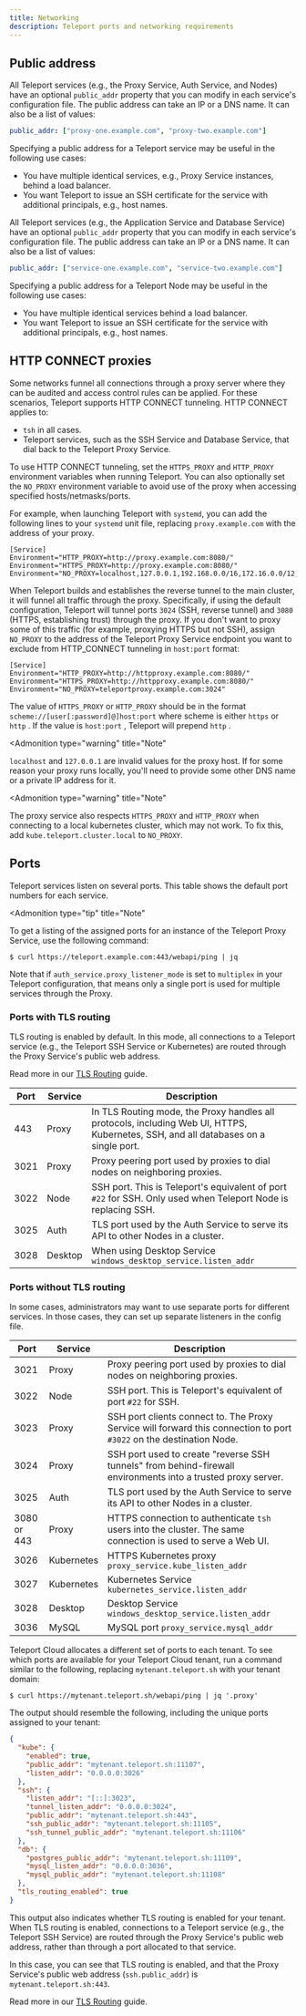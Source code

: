 ```yaml
---
title: Networking
description: Teleport ports and networking requirements
---
```


## Public address

<Tabs>
<TabItem scope={["oss", "enterprise"]} label="Self-Hosted">

All Teleport services (e.g., the Proxy Service, Auth Service, and Nodes) have an
optional `public_addr` property that you can modify in each service's
configuration file. The public address can take an IP or a DNS name. It can also
be a list of values:

```yaml
public_addr: ["proxy-one.example.com", "proxy-two.example.com"]
```

Specifying a public address for a Teleport service may be useful in the
following use cases:

- You have multiple identical services, e.g., Proxy Service instances, behind a
  load balancer.
- You want Teleport to issue an SSH certificate for the service with additional
  principals, e.g., host names.
</TabItem>
<TabItem scope={["cloud"]} label="Teleport Cloud">

All Teleport services (e.g., the Application Service and Database Service) have
an optional `public_addr` property that you can modify in each service's
configuration file. The public address can take an IP or a DNS name. It can also
be a list of values:

```yaml
public_addr: ["service-one.example.com", "service-two.example.com"]
```

Specifying a public address for a Teleport Node may be useful in the
following use cases:

- You have multiple identical services behind a load balancer.
- You want Teleport to issue an SSH certificate for the service with additional
  principals, e.g., host names.
</TabItem>
</Tabs>


## HTTP CONNECT proxies

Some networks funnel all connections through a proxy server where they can be
audited and access control rules can be applied. For these scenarios, Teleport
supports HTTP CONNECT tunneling. HTTP CONNECT applies to:

- `tsh` in all cases.
- Teleport services, such as the SSH Service and Database Service, that dial back to the Teleport Proxy Service.

To use HTTP CONNECT tunneling, set the `HTTPS_PROXY` and `HTTP_PROXY`
environment variables when running Teleport. You can also optionally set the
`NO_PROXY` environment variable to avoid use of the proxy when accessing
specified hosts/netmasks/ports.

For example, when launching Teleport with `systemd`, you can add
the following lines to your `systemd` unit file, replacing `proxy.example.com` with
the address of your proxy.

```
[Service]
Environment="HTTP_PROXY=http://proxy.example.com:8080/"
Environment="HTTPS_PROXY=http://proxy.example.com:8080/"
Environment="NO_PROXY=localhost,127.0.0.1,192.168.0.0/16,172.16.0.0/12,10.0.0.0/8"
```

When Teleport builds and establishes the reverse tunnel to the main cluster, it will funnel all traffic through the proxy. Specifically, if using the default configuration, Teleport will tunnel ports `3024` (SSH, reverse tunnel) and `3080` (HTTPS, establishing trust) through the proxy.
If you don't want to proxy some of this traffic (for example, proxying HTTPS but not SSH), assign `NO_PROXY` to the address of the Teleport Proxy Service endpoint you want to exclude from HTTP_CONNECT tunneling in `host:port` format:

```
[Service]
Environment="HTTP_PROXY=http://httpproxy.example.com:8080/"
Environment="HTTPS_PROXY=http://httpproxy.example.com:8080/"
Environment="NO_PROXY=teleportproxy.example.com:3024"
```

The value of `HTTPS_PROXY` or `HTTP_PROXY` should be in the format
`scheme://[user[:password]@]host:port` where scheme is either `https` or `http` . If the value is
`host:port` , Teleport will prepend `http` .

<Admonition
  type="warning"
  title="Note"
>
  `localhost` and `127.0.0.1` are invalid values for the proxy host. If for some reason your proxy runs locally, you'll need to provide some other DNS name or a private IP address for it.
</Admonition>

<Admonition
  type="warning"
  title="Note"
>
  The proxy service also respects `HTTPS_PROXY` and `HTTP_PROXY` when connecting to a local kubernetes cluster, which may not work. To fix this, add `kube.teleport.cluster.local` to `NO_PROXY`.
</Admonition>

## Ports

<Tabs>
<TabItem scope={["oss", "enterprise"]} label="Self-Hosted">

Teleport services listen on several ports. This table shows the default port
numbers for each service.

<Admonition
  type="tip"
  title="Note"
>

  To get a listing of the assigned ports for an instance of the Teleport Proxy
  Service, use the following command:

  ```code
  $ curl https://teleport.example.com:443/webapi/ping | jq
  ```

  Note that if `auth_service.proxy_listener_mode` is set to `multiplex` in your
  Teleport configuration, that means only a single port is used for
  multiple services through the Proxy.

</Admonition>

### Ports with TLS routing

TLS routing is enabled by default. In this mode, all connections to a Teleport service (e.g., the Teleport
SSH Service or Kubernetes) are routed through the Proxy Service's public web address.

Read more in our [TLS Routing](../architecture/tls-routing.mdx) guide.

| Port | Service | Description |
| - | - | - |
| 443 | Proxy | In TLS Routing mode, the Proxy handles all protocols, including Web UI, HTTPS, Kubernetes, SSH, and all databases on a single port. |
| 3021 | Proxy | Proxy peering port used by proxies to dial nodes on neighboring proxies. |
| 3022 | Node | SSH port. This is Teleport's equivalent of port `#22` for SSH. Only used when Teleport Node is replacing SSH.|
| 3025 | Auth | TLS port used by the Auth Service to serve its API to other Nodes in a cluster.|
| 3028 | Desktop | When using Desktop Service `windows_desktop_service.listen_addr` |

### Ports without TLS routing

In some cases, administrators may want to use separate ports for different services.
In those cases, they can set up separate listeners in the config file.

| Port | Service | Description |
| - | - | - |
| 3021 | Proxy | Proxy peering port used by proxies to dial nodes on neighboring proxies. |
| 3022 | Node | SSH port. This is Teleport's equivalent of port `#22` for SSH. |
| 3023 | Proxy | SSH port clients connect to. The Proxy Service will forward this connection to port `#3022` on the destination Node. |
| 3024 | Proxy | SSH port used to create "reverse SSH tunnels" from behind-firewall environments into a trusted proxy server. |
| 3025 | Auth | TLS port used by the Auth Service to serve its API to other Nodes in a cluster. |
| 3080 or 443 | Proxy | HTTPS connection to authenticate `tsh` users into the cluster. The same connection is used to serve a Web UI. |
| 3026 | Kubernetes | HTTPS Kubernetes proxy `proxy_service.kube_listen_addr` |
| 3027 | Kubernetes | Kubernetes Service `kubernetes_service.listen_addr` |
| 3028 | Desktop | Desktop Service `windows_desktop_service.listen_addr` |
| 3036 | MySQL | MySQL port `proxy_service.mysql_addr` |

</TabItem>
<TabItem scope={["cloud"]} label="Teleport Cloud">

Teleport Cloud allocates a different set of ports to each tenant. To see which
ports are available for your Teleport Cloud tenant, run a command similar to the
following, replacing `mytenant.teleport.sh` with your tenant domain:

```code
$ curl https://mytenant.teleport.sh/webapi/ping | jq '.proxy'
```

The output should resemble the following, including the unique ports assigned to
your tenant:

```json
{
  "kube": {
    "enabled": true,
    "public_addr": "mytenant.teleport.sh:11107",
    "listen_addr": "0.0.0.0:3026"
  },
  "ssh": {
    "listen_addr": "[::]:3023",
    "tunnel_listen_addr": "0.0.0.0:3024",
    "public_addr": "mytenant.teleport.sh:443",
    "ssh_public_addr": "mytenant.teleport.sh:11105",
    "ssh_tunnel_public_addr": "mytenant.teleport.sh:11106"
  },
  "db": {
    "postgres_public_addr": "mytenant.teleport.sh:11109",
    "mysql_listen_addr": "0.0.0.0:3036",
    "mysql_public_addr": "mytenant.teleport.sh:11108"
  },
  "tls_routing_enabled": true
}
```

This output also indicates whether TLS routing is enabled for your tenant. When
TLS routing is enabled, connections to a Teleport service (e.g., the Teleport
SSH Service) are routed through the Proxy Service's public web address, rather
than through a port allocated to that service.

In this case, you can see that TLS routing is enabled, and that the Proxy
Service's public web address (`ssh.public_addr`) is `mytenant.teleport.sh:443`.

Read more in our [TLS Routing](../architecture/tls-routing.mdx) guide.

</TabItem>
</Tabs>
